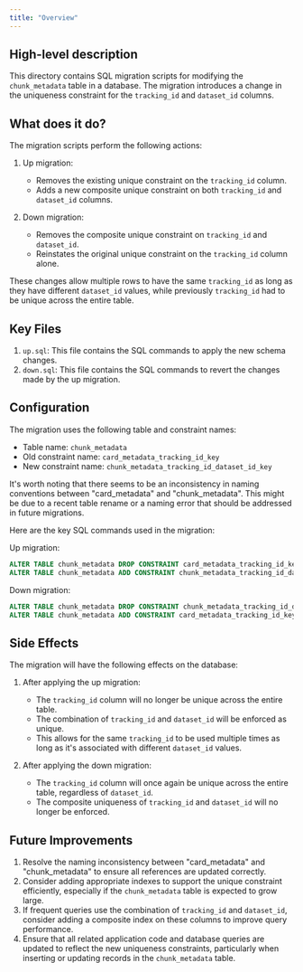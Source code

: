 ```yaml
---
title: "Overview"
---
```


## High-level description
This directory contains SQL migration scripts for modifying the `chunk_metadata` table in a database. The migration introduces a change in the uniqueness constraint for the `tracking_id` and `dataset_id` columns.

## What does it do?
The migration scripts perform the following actions:

1. Up migration:
   - Removes the existing unique constraint on the `tracking_id` column.
   - Adds a new composite unique constraint on both `tracking_id` and `dataset_id` columns.

2. Down migration:
   - Removes the composite unique constraint on `tracking_id` and `dataset_id`.
   - Reinstates the original unique constraint on the `tracking_id` column alone.

These changes allow multiple rows to have the same `tracking_id` as long as they have different `dataset_id` values, while previously `tracking_id` had to be unique across the entire table.

## Key Files
1. `up.sql`: This file contains the SQL commands to apply the new schema changes.
2. `down.sql`: This file contains the SQL commands to revert the changes made by the up migration.

## Configuration
The migration uses the following table and constraint names:

- Table name: `chunk_metadata`
- Old constraint name: `card_metadata_tracking_id_key`
- New constraint name: `chunk_metadata_tracking_id_dataset_id_key`

It's worth noting that there seems to be an inconsistency in naming conventions between "card_metadata" and "chunk_metadata". This might be due to a recent table rename or a naming error that should be addressed in future migrations.

Here are the key SQL commands used in the migration:

Up migration:
```sql
ALTER TABLE chunk_metadata DROP CONSTRAINT card_metadata_tracking_id_key;
ALTER TABLE chunk_metadata ADD CONSTRAINT chunk_metadata_tracking_id_dataset_id_key UNIQUE (tracking_id, dataset_id);
```

Down migration:
```sql
ALTER TABLE chunk_metadata DROP CONSTRAINT chunk_metadata_tracking_id_dataset_id_key;
ALTER TABLE chunk_metadata ADD CONSTRAINT card_metadata_tracking_id_key UNIQUE (tracking_id);
```

## Side Effects
The migration will have the following effects on the database:

1. After applying the up migration:
   - The `tracking_id` column will no longer be unique across the entire table.
   - The combination of `tracking_id` and `dataset_id` will be enforced as unique.
   - This allows for the same `tracking_id` to be used multiple times as long as it's associated with different `dataset_id` values.

2. After applying the down migration:
   - The `tracking_id` column will once again be unique across the entire table, regardless of `dataset_id`.
   - The composite uniqueness of `tracking_id` and `dataset_id` will no longer be enforced.

## Future Improvements
1. Resolve the naming inconsistency between "card_metadata" and "chunk_metadata" to ensure all references are updated correctly.
2. Consider adding appropriate indexes to support the unique constraint efficiently, especially if the `chunk_metadata` table is expected to grow large.
3. If frequent queries use the combination of `tracking_id` and `dataset_id`, consider adding a composite index on these columns to improve query performance.
4. Ensure that all related application code and database queries are updated to reflect the new uniqueness constraints, particularly when inserting or updating records in the `chunk_metadata` table.